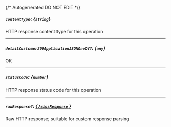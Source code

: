 {/* Autogenerated DO NOT EDIT  */}
##### `contentType`: *{`string`}*
HTTP response content type for this operation

---
##### `detailCustomer200ApplicationJSONOneOf?`: *{`any`}*
OK

---
##### `statusCode`: *{`number`}*
HTTP response status code for this operation

---
##### `rawResponse?`: [*{ `AxiosResponse` }*](https://axios-http.com/docs/res_schema)
Raw HTTP response; suitable for custom response parsing

